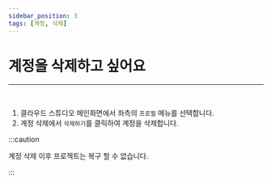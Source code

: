 ```yaml
---
sidebar_position: 3
tags: [계정, 삭제]
---
```



# 계정을 삭제하고 싶어요
<hr/>
<br />

1. 클라우드 스튜디오 메인화면에서 좌측의 ```프로필``` 메뉴를 선택합니다.
2. 계정 삭제에서 ```삭제하기```를 클릭하여 계정을 삭제합니다.

:::caution

계정 삭제 이후 프로젝트는 복구 할 수 없습니다.

:::
